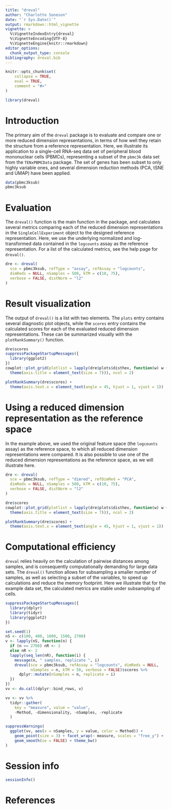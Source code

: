 ```yaml
---
title: "dreval"
author: "Charlotte Soneson"
date: "`r Sys.Date()`"
output: rmarkdown::html_vignette
vignette: >
  %\VignetteIndexEntry{dreval}
  %\VignetteEncoding{UTF-8}
  %\VignetteEngine{knitr::rmarkdown}
editor_options: 
  chunk_output_type: console
bibliography: dreval.bib
---
```


```r
knitr::opts_chunk$set(
    collapse = TRUE,
    eval = TRUE,
    comment = "#>"
)
```

```r
library(dreval)
```

# Introduction

The primary aim of the `dreval` package is to evaluate and compare one or more
reduced dimension representations, in terms of how well they retain the
structure from a reference representation. Here, we illustrate its application
to a single-cell RNA-seq data set of peripheral blood mononuclear cells (PBMCs),
representing a subset of the `pbmc3k` data set from the `TENxPBMCData` package.
The set of genes has been subset to only highly variable ones, and several
dimension reduction methods (PCA, tSNE and UMAP) have been applied.

```r
data(pbmc3ksub)
pbmc3ksub
```

# Evaluation

The `dreval()` function is the main function in the package, and calculates
several metrics comparing each of the reduced dimension representations in the
`SingleCellExperiment` object to the designed reference representation. Here, we
use the underlying normalized and log-transformed data contained in the
`logcounts` assay as the reference representation. For a list of the calculated
metrics, see the help page for `dreval()`.

```r
dre <- dreval(
  sce = pbmc3ksub, refType = "assay", refAssay = "logcounts", 
  dimReds = NULL, nSamples = 500, kTM = c(10, 75), 
  verbose = FALSE, distNorm = "l2"
)
```

# Result visualization

The output of `dreval()` is a list with two elements. The `plots` entry contains
several diagnostic plot objects, while the `scores` entry contains the
calculated scores for each of the evaluated reduced dimension representations.
These can be summarized visually with the `plotRankSummary()` function.

```r
dre$scores
suppressPackageStartupMessages({
  library(ggplot2)
})
cowplot::plot_grid(plotlist = lapply(dre$plots$disthex, function(w) w + 
  theme(axis.title = element_text(size = 7))), ncol = 2)
```

```r
plotRankSummary(dre$scores) + 
  theme(axis.text.x = element_text(angle = 45, hjust = 1, vjust = 1))
```

# Using a reduced dimension representation as the reference space

In the example above, we used the original feature space (the `logcounts` assay)
as the reference space, to which all reduced dimension representations were
compared. It is also possible to use one of the reduced dimension
representations as the reference space, as we will illustrate here.

```r
dre <- dreval(
  sce = pbmc3ksub, refType = "dimred", refDimRed = "PCA", 
  dimReds = NULL, nSamples = 500, kTM = c(10, 75), 
  verbose = FALSE, distNorm = "l2"
)
```

```r
dre$scores
cowplot::plot_grid(plotlist = lapply(dre$plots$disthex, function(w) w + 
  theme(axis.title = element_text(size = 7))), ncol = 2)
```

```r
plotRankSummary(dre$scores) + 
  theme(axis.text.x = element_text(angle = 45, hjust = 1, vjust = 1))
```

# Computational efficiency

`dreval` relies heavily on the calculation of pairwise distances among samples,
and is consequently computationally demanding for large data sets. The
`dreval()` function allows for subsampling a smaller number of samples, as well
as selecting a subset of the variables, to speed up calculations and reduce the
memory footprint. Here we illustrate that for the example data set, the
calculated metrics are stable under subsampling of cells.

```r
suppressPackageStartupMessages({
  library(dplyr)
  library(tidyr)
  library(ggplot2)
})

set.seed(1)
nS <- c(100, 400, 1000, 1500, 2700)
v <- lapply(nS, function(n) {
  if (n == 2700) nR <- 1
  else nR <- 2
  lapply(seq_len(nR), function(i) {
    message(n, " samples, replicate ", i)
    dreval(sce = pbmc3ksub, refAssay = "logcounts", dimReds = NULL,
           nSamples = n, kTM = 50, verbose = FALSE)$scores %>%
      dplyr::mutate(nSamples = n, replicate = i)
  })
})
vv <- do.call(dplyr::bind_rows, v)

vv <- vv %>%
  tidyr::gather(
    key = "measure", value = "value", 
    -Method, -dimensionality, -nSamples, -replicate
  )

suppressWarnings(
  ggplot(vv, aes(x = nSamples, y = value, color = Method)) + 
    geom_point(size = 3) + facet_wrap(~ measure, scales = "free_y") + 
    geom_smooth(se = FALSE) + theme_bw()
)
```

# Session info

```r
sessionInfo()
```

# References
